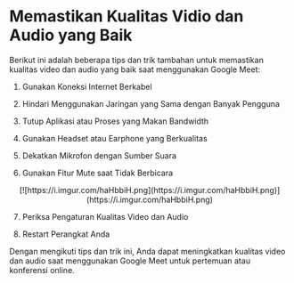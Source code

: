 # Memastikan Kualitas Vidio dan Audio yang Baik

Berikut ini adalah beberapa tips dan trik tambahan untuk memastikan kualitas video dan audio yang baik saat menggunakan Google Meet:

1. Gunakan Koneksi Internet Berkabel

2. Hindari Menggunakan Jaringan yang Sama dengan Banyak Pengguna

3. Tutup Aplikasi atau Proses yang Makan Bandwidth

4. Gunakan Headset atau Earphone yang Berkualitas

5. Dekatkan Mikrofon dengan Sumber Suara

6. Gunakan Fitur Mute saat Tidak Berbicara

<div align = "center">
    [![https://i.imgur.com/haHbbiH.png](https://i.imgur.com/haHbbiH.png)](https://i.imgur.com/haHbbiH.png)
    </div>

7. Periksa Pengaturan Kualitas Video dan Audio

8. Restart Perangkat Anda

Dengan mengikuti tips dan trik ini, Anda dapat meningkatkan kualitas video dan audio saat menggunakan Google Meet untuk pertemuan atau konferensi online.